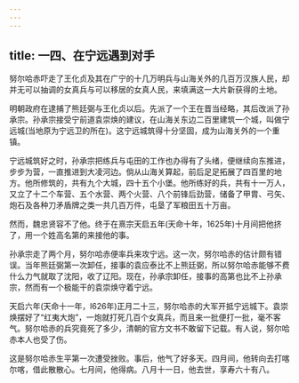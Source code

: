 ```yaml
---
---
---
```

title: 一四、在宁远遇到对手
---



努尔哈赤吓走了王化贞及其在广宁的十几万明兵与山海关外的几百万汉族人民，却并无可以抽调的女真兵与可以移居的女真人民，来填满这一大片新获得的土地。

明朝政府在逮捕了熊廷弼与王化贞以后。先派了一个王在晋当经略，其后改派了孙承宗。孙承宗接受宁前道袁崇焕的建议，在山海关东边二百里建筑一个城，叫做宁远城(当地原为宁远卫的所在)。这宁远城筑得十分坚固，成为山海关外的一个重镇。

宁远城筑好之时，孙承宗把练兵与屯田的工作也办得有了头绪，便继续向东推进，步步为营，一直推进到大凌河边。倘从山海关算起，前后足足拓展了四百里的地方。他所修筑的，共有九个大城，四十五个小堡。他所练好的兵，共有十一万人，又立了十二个车营、五个水营、两个火营、八个前锋后劲营，储备了甲胄、弓矢、炮石及各种刀矛盾牌之类一共几百万件，屯垦了军粮田五十万亩。

然而，魏忠贤容不了他。终于在熹宗天启五年(天命十年，1625年)十月间把他挤了，用一个姓高名第的来接他的事。

孙承宗走了两个月，努尔哈赤便率兵来攻宁远。这一次，努尔哈赤的估计颇有错误。当年熊廷弼第一次卸任，接事的袁应泰比不上熊廷弼，所以努尔哈赤能够不费什么力气就取了沈阳，收了辽阳。现在，孙承宗卸任，接事的高第也比不上孙承宗，然而有一个极能干的袁崇焕守着宁远。

天启六年(天命十一年，l626年)正月二十三，努尔哈赤的大军开抵宁远城下。袁崇焕摆好了“红夷大炮”，一炮就打死几百个女真兵，而且来一批便打一批，毫不客气。努尔哈赤的兵究竟死了多少，清朝的官方文书不敢留下记载。有人说，努尔哈赤本人也受了伤。

这是努尔哈赤生平第一次遭受挫败。事后，他气了好多天。四月间，他转向去打喀尔喀，借此散散心。七月间，他得病。八月十一日，他去世，享寿六十有八。